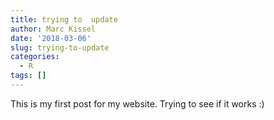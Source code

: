 ```yaml
---
title: trying to  update
author: Marc Kissel
date: '2018-03-06'
slug: trying-to-update
categories:
  - R
tags: []
---
```


This is my first post for  my website. Trying to see if it works :)